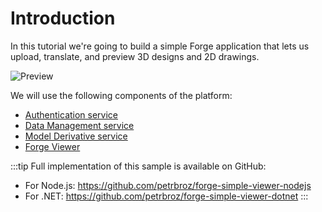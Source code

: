 # Introduction

In this tutorial we're going to build a simple Forge application that lets us
upload, translate, and preview 3D designs and 2D drawings.

![Preview](./preview.gif)

We will use the following components of the platform:

- [Authentication service](https://forge.autodesk.com/en/docs/oauth/v2/developers_guide/overview)
- [Data Management service](https://forge.autodesk.com/en/docs/data/v2/developers_guide/overview)
- [Model Derivative service](https://forge.autodesk.com/en/docs/model-derivative/v2/developers_guide/overview)
- [Forge Viewer](https://forge.autodesk.com/en/docs/viewer/v7/developers_guide/overview)

:::tip
Full implementation of this sample is available on GitHub:
- For Node.js: https://github.com/petrbroz/forge-simple-viewer-nodejs
- For .NET: https://github.com/petrbroz/forge-simple-viewer-dotnet
:::
